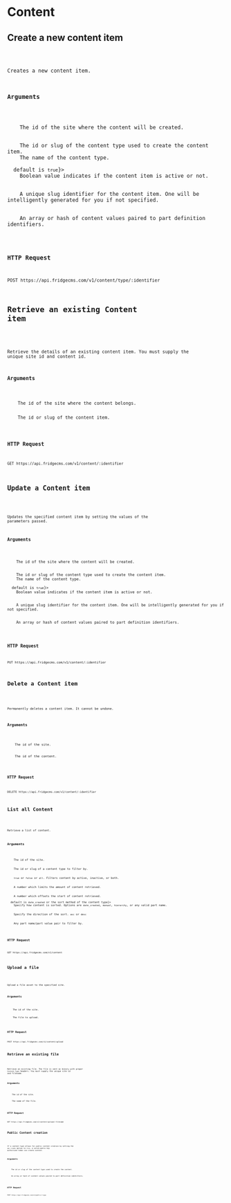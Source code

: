 
# Content

## Create a new content item

<Code name='content.create' />

Creates a new content item.

### Arguments

<Params>
  <Param name='site' required>
    The id of the site where the content will be created.
  </Param>
  <Param name=':identifier' required>
    The id or slug of the content type used to create the content item.
    The name of the content type.
  </Param>
  <Param name='active' extra={<span>default is <code>true</code></span>}>
    Boolean value indicates if the content item is active or not.
  </Param>
  <Param name='slug'>
    A unique slug identifier for the content item. One will be intelligently generated for you if not specified.
  </Param>
  <Param name='content' required>
    An array or hash of content values paired to part definition identifiers.
  </Param>
</Params>

### HTTP Request

`POST https://api.fridgecms.com/v1/content/type/:identifier`

## Retrieve an existing Content item

<Code name='content.get' />

Retrieve the details of an existing content item. You must supply the unique site id and content id.

### Arguments

<Params>
  <Param name='site' required>
    The id of the site where the content belongs.
  </Param>
  <Param name=':identifier' required>
    The id or slug of the content item.
  </Param>
</Params>

### HTTP Request

`GET https://api.fridgecms.com/v1/content/:identifier`

## Update a Content item

<Code name='content.update' />

Updates the specified content item by setting the values of the parameters passed.

### Arguments

<Params>
  <Param name='site' required>
    The id of the site where the content will be created.
  </Param>
  <Param name=':identifier' required>
    The id or slug of the content type used to create the content item.
    The name of the content type.
  </Param>
  <Param name='active' extra={<span>default is <code>true</code></span>}>
    Boolean value indicates if the content item is active or not.
  </Param>
  <Param name='slug'>
    A unique slug identifier for the content item. One will be intelligently generated for you if not specified.
  </Param>
  <Param name='content' required>
    An array or hash of content values paired to part definition identifiers.
  </Param>
</Params>

### HTTP Request

`PUT https://api.fridgecms.com/v1/content/:identifier`

## Delete a Content item

<Code name='content.delete' />

Permanently deletes a content item. It cannot be undone.

### Arguments

<Params>
  <Param name='site' required>
    The id of the site.
  </Param>
  <Param name=':identifier' required>
    The id of the content.
  </Param>
</Params>

### HTTP Request

`DELETE https://api.fridgecms.com/v1/content/:identifier`

## List all Content

<Code name='content.list' />

Retrieve a list of content.

### Arguments

<Params>
  <Param name='site' required>
    The id of the site.
  </Param>
  <Param name='type'>
    The id or slug of a content type to filter by.
  </Param>
  <Param name='active'>
    <code>true</code> or <code>false</code> or <code>all</code>. Filters content by active, inactive, or both.
  </Param>
  <Param name='limit'>
    A number which limits the amount of content retrieved.
  </Param>
  <Param name='offset'>
    A number which offsets the start of content retrieved.
  </Param>
  <Param name='sort_method' extra={<span>default is <code>date_created</code> or the sort method of the content type</span>}>
    Specify how content is sorted. Options are <code>date_created</code>, <code>manual</code>, <code>hierarchy</code>, or any valid part name.
  </Param>
  <Param name='sort_order'>
    Specify the direction of the sort. <code>asc</code> or <code>desc</code>
  </Param>
  <Param name='{part_name}'>
    Any part name/part value pair to filter by.
  </Param>
</Params>

### HTTP Request

`GET https://api.fridgecms.com/v1/content`

## Upload a file

<Code name='content.upload' />

Upload a file asset to the specified site.

### Arguments

<Params>
  <Param name='site' required>
    The id of the site.
  </Param>
  <Param name='file' required>
    The file to upload.
  </Param>
</Params>

### HTTP Request

`POST https://api.fridgecms.com/v1/content/upload`

## Retrieve an existing file

<Code name='content.file' />

Retrieve an existing file. The file is sent as binary with proper `Content-Type` headers. You must supply the unique site id and filename.

### Arguments

<Params>
  <Param name='site' required>
    The id of the site.
  </Param>
  <Param name=':filename' required>
    The name of the file.
  </Param>
</Params>

### HTTP Request

`GET https://api.fridgecms.com/v1/content/upload/:filename`


## Public Content creation

<Code name='content.public' />

If a content type allows for public content creation by setting the `api_create` option to `true`, a valid public key authorized token can create content.

### Arguments

<Params>
  <Param name=':type' required>
    The id or slug of the content type used to create the content.
  </Param>
  <Param name='content' required>
    An array or hash of content values paired to part definition identifiers.
  </Param>
</Params>

### HTTP Request

`POST https://api.fridgecms.com/v1/public/:type`
